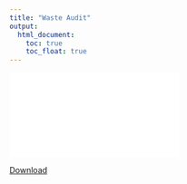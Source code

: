 ```yaml
---
title: "Waste Audit"
output: 
  html_document:
    toc: true
    toc_float: true
---
```


<object data="./data/WasteAuditBackground7.1.pdf" width="750px" height="750px">
    <embed src="./data/WasteAuditBackground7.1.pdf">
    </embed>
</object>

[Download](data/WasteAuditBackground7.1.pdf)
